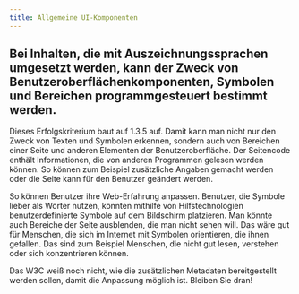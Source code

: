 ```yaml
---
title: Allgemeine UI-Komponenten
---
```


## Bei Inhalten, die mit Auszeichnungssprachen umgesetzt werden, kann der Zweck von Benutzeroberflächenkomponenten, Symbolen und Bereichen programmgesteuert bestimmt werden.

Dieses Erfolgskriterium baut auf 1.3.5 auf. Damit kann man nicht nur den Zweck von Texten und Symbolen erkennen, sondern auch von
Bereichen einer Seite und anderen Elementen der Benutzeroberfläche. Der Seitencode enthält Informationen, die von anderen Programmen
gelesen werden können. So können zum Beispiel zusätzliche Angaben gemacht werden oder die Seite kann für den Benutzer geändert werden.

So können Benutzer ihre Web-Erfahrung anpassen. Benutzer, die Symbole lieber als Wörter nutzen, könnten mithilfe von Hilfstechnologien
benutzerdefinierte Symbole auf dem Bildschirm platzieren. Man könnte auch Bereiche der Seite ausblenden, die man nicht sehen will. Das
wäre gut für Menschen, die sich im Internet mit Symbolen orientieren, die ihnen gefallen. Das sind zum Beispiel Menschen, die nicht
gut lesen, verstehen oder sich konzentrieren können.

Das W3C weiß noch nicht, wie die zusätzlichen Metadaten bereitgestellt werden sollen, damit die Anpassung möglich ist. Bleiben Sie
dran!
